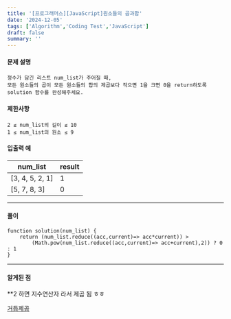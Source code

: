 ```yaml
---
title: '[프로그래머스][JavaScript]원소들의 곱과합'
date: '2024-12-05'
tags: ['Algorithm','Coding Test','JavaScript']
draft: false
summary: ''
---
```

#### 문제 설명
    정수가 담긴 리스트 num_list가 주어질 때, 
    모든 원소들의 곱이 모든 원소들의 합의 제곱보다 작으면 1을 크면 0을 return하도록 solution 함수를 완성해주세요.
#### 제한사항
````
2 ≤ num_list의 길이 ≤ 10
1 ≤ num_list의 원소 ≤ 9
````
#### 입출력 예
|num_list|	result|
|---|-----|
|[3, 4, 5, 2, 1]|	1|
|[5, 7, 8, 3]|	0|
---
#### 풀이
````
function solution(num_list) {
    return (num_list.reduce((acc,current)=> acc*current)) >
        (Math.pow(num_list.reduce((acc,current)=> acc+current),2)) ? 0 : 1
}
````
---
#### 알게된 점
**2 하면 지수연산자 라서 제곱 됨 ㅎㅎ

[거듭제곱](https://developer.mozilla.org/ko/docs/Web/JavaScript/Reference/Operators/Exponentiation)